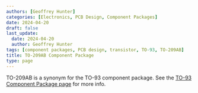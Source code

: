 ```yaml
---
authors: [Geoffrey Hunter]
categories: [Electronics, PCB Design, Component Packages]
date: 2024-04-20
draft: false
last_update:
  date: 2024-04-20
  author: Geoffrey Hunter
tags: [component packages, PCB design, transistor, TO-93, TO-209AB]
title: TO-209AB Component Package
type: page
---
```


TO-209AB is a synonym for the TO-93 component package. See the [TO-93 Component Package page](/pcb-design/component-packages/to-93-component-package/) for more info.
